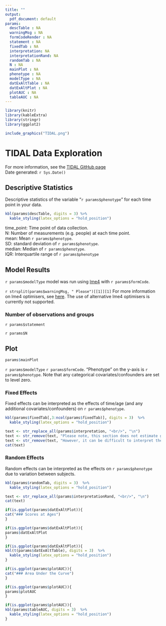 ```yaml
---
title: ""
output:
  pdf_document: default
params:
  descTable : NA
  warningMsg : NA
  formCodeRender : NA
  statement : NA
  fixedTab : NA
  interpretation: NA
  interpretationRand: NA
  randomTab : NA
  N : NA
  mainPlot : NA
  phenotype : NA
  modelType : NA
  datExAltTable : NA
  datExAltPlot : NA
  plotAUC : NA
  tableAUC : NA
---
```


```r
library(knitr)
library(kableExtra)
library(stringr)
library(ggplot2)

include_graphics("TIDAL.png")
```

# TIDAL Data Exploration

For more information, see the [TIDAL GitHub page](https://github.com/AmeliaES/TIDAL)  
Date generated: `r Sys.Date()`

## Descriptive Statistics

Descriptive statistics of the variable "`r params$phenotype`" for each time point in your data.

```r

kbl(params$descTable, digits = 3) %>%
  kable_styling(latex_options = "hold_position")

```

time_point: Time point of data collection.  
N: Number of measurements (e.g. people) at each time point.  
mean: Mean `r params$phenotype`.  
SD: standard deviation of `r params$phenotype`.  
median: Median of `r params$phenotype`.  
IQR: Interquartile range of `r params$phenotype`

## Model Results

`r params$modelType` model was run using [lme4](https://cran.r-project.org/web/packages/lme4/index.html) with `r params$formCode`.

`r strsplit(params$warningMsg, " Please")[[1]][1]` For more information on lme4 optimisers, see [here](https://cran.r-project.org/web/packages/lme4/vignettes/lmerperf.html). The use of alternative lme4 optimisers is currently not supported.

### Number of observations and groups

`r params$statement`

`r params$N`

## Plot

```r
params$mainPlot
```

`r params$modelType` `r params$formCode`. "Phenotype" on the y-axis is `r params$phenotype`. Note that any categorical covariates/confounders are set to level zero.

### Fixed Effects

Fixed effects can be interpreted as the effects of time/age (and any additional covariates/confounders) on `r params$phenotype`.

```r
kbl(params$fixedTab[,3:ncol(params$fixedTab)], digits = 3)  %>%
  kable_styling(latex_options = "hold_position")
```

```r
text <- str_replace_all(params$interpretation, "<br/>", "\n")
text <- str_remove(text, "Please note, this section does not estimate group specific trajectories. See the Interaction Variable tab for group specific interactions and trajectories.")
text <- str_remove(text, "However, it can be difficult to interpret these three estimates in isolation, so we would recommend exploring your trajectories with the ‘Plot’ and ‘Scores At Ages’ tabs for more information.")
cat(text)
```


### Random Effects

Random effects can be interpreted as the effects on `r params$phenotype` due to variation between subjects.

```r
kbl(params$randomTab, digits = 3)  %>%
  kable_styling(latex_options = "hold_position")
```

```r
text <- str_replace_all(params$interpretationRand, "<br/>", "\n")
cat(text)
```


```r
if(is.ggplot(params$datExAltPlot)){
cat("### Scores at Ages")
}
```

```r
if(is.ggplot(params$datExAltPlot)){
params$datExAltPlot
}
```


```r
if(is.ggplot(params$datExAltPlot)){
kbl(t(params$datExAltTable), digits = 3)  %>%
  kable_styling(latex_options = "hold_position")
}
```


``` r
if(is.ggplot(params$plotAUC)){
cat("### Area Under the Curve")
}
```

```r
if(is.ggplot(params$plotAUC)){
params$plotAUC
}
```


```r
if(is.ggplot(params$plotAUC)){
kbl(params$tableAUC, digits = 3)  %>%
  kable_styling(latex_options = "hold_position")
}
```

